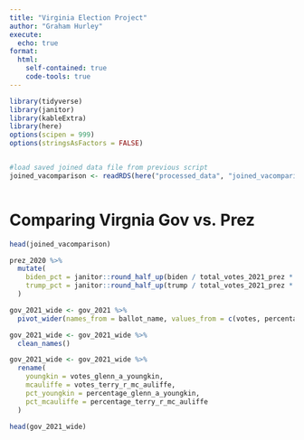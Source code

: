 ```yaml
---
title: "Virginia Election Project"
author: "Graham Hurley"
execute:
  echo: true
format:
  html:
    self-contained: true
    code-tools: true
---
```



```r


library(tidyverse)
library(janitor)
library(kableExtra)
library(here)
options(scipen = 999)
options(stringsAsFactors = FALSE)


#load saved joined data file from previous script
joined_vacomparison <- readRDS(here("processed_data", "joined_vacomparison.rds"))



```


# Comparing Virgnia Gov vs. Prez



```r

head(joined_vacomparison)


```

```r
prez_2020 %>% 
  mutate(
    biden_pct = janitor::round_half_up(biden / total_votes_2021_prez * 100, 2),
    trump_pct = janitor::round_half_up(trump / total_votes_2021_prez * 100, 2)
  )

```

```r
gov_2021_wide <- gov_2021 %>% 
  pivot_wider(names_from = ballot_name, values_from = c(votes, percentage))

gov_2021_wide <- gov_2021_wide %>% 
  clean_names()

gov_2021_wide <- gov_2021_wide %>% 
  rename(
    youngkin = votes_glenn_a_youngkin,
    mcauliffe = votes_terry_r_mc_auliffe,
    pct_youngkin = percentage_glenn_a_youngkin,
    pct_mcauliffe = percentage_terry_r_mc_auliffe
  )

head(gov_2021_wide)
```

